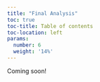 ```yaml
---
title: "Final Analysis"
toc: true
toc-title: Table of contents
toc-location: left
params:
  number: 6
  weight: '14%'
---
```


Coming soon!